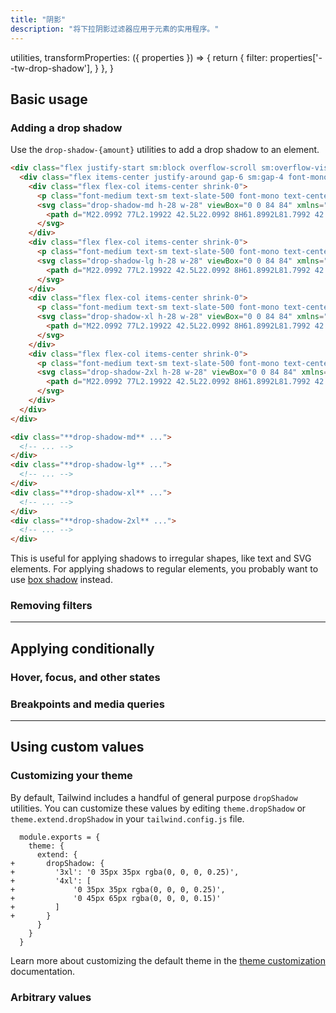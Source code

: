 ```yaml
---
title: "阴影"
description: "将下拉阴影过滤器应用于元素的实用程序。"
---
```



  utilities,
  transformProperties: ({ properties }) => {
    return {
      filter: properties['--tw-drop-shadow'],
    }
  },
}

## Basic usage

### Adding a drop shadow

Use the `drop-shadow-{amount}` utilities to add a drop shadow to an element.

```html {{ example: { p: 'none', lightOnly: true } }}
<div class="flex justify-start sm:block overflow-scroll sm:overflow-visible scroll-p-8">
  <div class="flex items-center justify-around gap-6 sm:gap-4 font-mono font-bold shrink-0 p-8">
    <div class="flex flex-col items-center shrink-0">
      <p class="font-medium text-sm text-slate-500 font-mono text-center mb-3">drop-shadow-md</p>
      <svg class="drop-shadow-md h-28 w-28" viewBox="0 0 84 84" xmlns="http://www.w3.org/2000/svg">
        <path d="M22.0992 77L2.19922 42.5L22.0992 8H61.8992L81.7992 42.5L61.8992 77H22.0992Z" fill="#fff"/>
      </svg>
    </div>
    <div class="flex flex-col items-center shrink-0">
      <p class="font-medium text-sm text-slate-500 font-mono text-center mb-3">drop-shadow-lg</p>
      <svg class="drop-shadow-lg h-28 w-28" viewBox="0 0 84 84" xmlns="http://www.w3.org/2000/svg">
        <path d="M22.0992 77L2.19922 42.5L22.0992 8H61.8992L81.7992 42.5L61.8992 77H22.0992Z" fill="#fff"/>
      </svg>
    </div>
    <div class="flex flex-col items-center shrink-0">
      <p class="font-medium text-sm text-slate-500 font-mono text-center mb-3">drop-shadow-xl</p>
      <svg class="drop-shadow-xl h-28 w-28" viewBox="0 0 84 84" xmlns="http://www.w3.org/2000/svg">
        <path d="M22.0992 77L2.19922 42.5L22.0992 8H61.8992L81.7992 42.5L61.8992 77H22.0992Z" fill="#fff"/>
      </svg>
    </div>
    <div class="flex flex-col items-center shrink-0">
      <p class="font-medium text-sm text-slate-500 font-mono text-center mb-3">drop-shadow-2xl</p>
      <svg class="drop-shadow-2xl h-28 w-28" viewBox="0 0 84 84" xmlns="http://www.w3.org/2000/svg">
        <path d="M22.0992 77L2.19922 42.5L22.0992 8H61.8992L81.7992 42.5L61.8992 77H22.0992Z" fill="#fff"/>
      </svg>
    </div>
  </div>
</div>
```

```html
<div class="**drop-shadow-md** ...">
  <!-- ... -->
</div>
<div class="**drop-shadow-lg** ...">
  <!-- ... -->
</div>
<div class="**drop-shadow-xl** ...">
  <!-- ... -->
</div>
<div class="**drop-shadow-2xl** ...">
  <!-- ... -->
</div>
```

This is useful for applying shadows to irregular shapes, like text and SVG elements. For applying shadows to regular elements, you probably want to use [box shadow](/docs/box-shadow) instead.

### Removing filters

<RemovingFilters defaultClass="blur-md invert drop-shadow-xl" />

---

## <Heading ignore>Applying conditionally</Heading>

### <Heading ignore>Hover, focus, and other states</Heading>

<HoverFocusAndOtherStates defaultClass="drop-shadow-md" featuredClass="drop-shadow-xl" />

### <Heading ignore>Breakpoints and media queries</Heading>

<BreakpointsAndMediaQueries defaultClass="drop-shadow-md" featuredClass="drop-shadow-xl" />

---

## Using custom values

### Customizing your theme

By default, Tailwind includes a handful of general purpose `dropShadow` utilities. You can customize these values by editing `theme.dropShadow` or `theme.extend.dropShadow` in your `tailwind.config.js` file.

```diff-js {{ filename: 'tailwind.config.js' }}
  module.exports = {
    theme: {
      extend: {
+       dropShadow: {
+         '3xl': '0 35px 35px rgba(0, 0, 0, 0.25)',
+         '4xl': [
+             '0 35px 35px rgba(0, 0, 0, 0.25)',
+             '0 45px 65px rgba(0, 0, 0, 0.15)'
+         ]
+       }
      }
    }
  }
```

Learn more about customizing the default theme in the [theme customization](/docs/theme#customizing-the-default-theme) documentation.

### Arbitrary values

<ArbitraryValues property="drop-shadow" featuredClass="drop-shadow-[0_35px_35px_rgba(0,0,0,0.25)]" />
